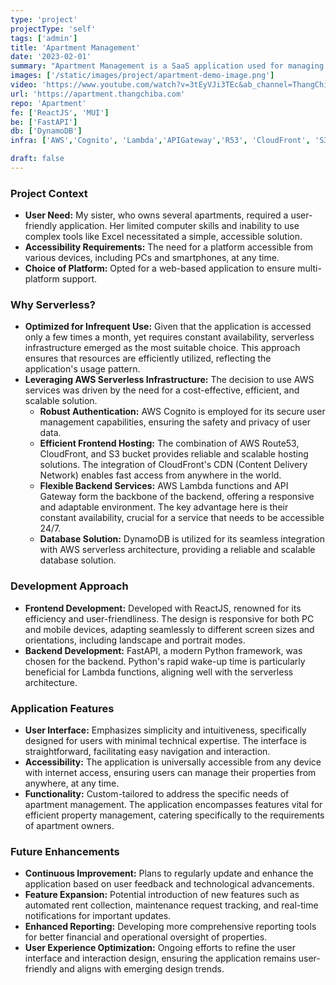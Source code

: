 ```yaml
---
type: 'project'
projectType: 'self'
tags: ['admin']
title: 'Apartment Management'
date: '2023-02-01'
summary: "Apartment Management is a SaaS application used for managing rental properties. The application will manage the rented rooms, customer information, and payment status. Since access is not frequent, the goal is to use AWS Serverless to optimize operational costs. For example, S3 for static web, Cognito for authentication, and Lambda Function for backend processing."
images: ['/static/images/project/apartment-demo-image.png']
video: 'https://www.youtube.com/watch?v=3tEyVJi3TEc&ab_channel=ThangChiba'
url: 'https://apartment.thangchiba.com'
repo: 'Apartment'
fe: ['ReactJS', 'MUI']
be: ['FastAPI']
db: ['DynamoDB']
infra: ['AWS','Cognito', 'Lambda','APIGateway','R53', 'CloudFront', 'S3']

draft: false
---
```



### **Project Context**

- **User Need:** My sister, who owns several apartments, required a user-friendly application. Her limited computer skills and inability to use complex tools like Excel necessitated a simple, accessible solution.
- **Accessibility Requirements:** The need for a platform accessible from various devices, including PCs and smartphones, at any time.
- **Choice of Platform:** Opted for a web-based application to ensure multi-platform support.

### **Why Serverless?**

- **Optimized for Infrequent Use:** Given that the application is accessed only a few times a month, yet requires constant availability, serverless infrastructure emerged as the most suitable choice. This approach ensures that resources are efficiently utilized, reflecting the application's usage pattern.
- **Leveraging AWS Serverless Infrastructure:** The decision to use AWS services was driven by the need for a cost-effective, efficient, and scalable solution.
  - **Robust Authentication:** AWS Cognito is employed for its secure user management capabilities, ensuring the safety and privacy of user data.
  - **Efficient Frontend Hosting:** The combination of AWS Route53, CloudFront, and S3 bucket provides reliable and scalable hosting solutions. The integration of CloudFront's CDN (Content Delivery Network) enables fast access from anywhere in the world.
  - **Flexible Backend Services:** AWS Lambda functions and API Gateway form the backbone of the backend, offering a responsive and adaptable environment. The key advantage here is their constant availability, crucial for a service that needs to be accessible 24/7.
  - **Database Solution:** DynamoDB is utilized for its seamless integration with AWS serverless architecture, providing a reliable and scalable database solution.


### **Development Approach**

- **Frontend Development:** Developed with ReactJS, renowned for its efficiency and user-friendliness. The design is responsive for both PC and mobile devices, adapting seamlessly to different screen sizes and orientations, including landscape and portrait modes.
- **Backend Development:** FastAPI, a modern Python framework, was chosen for the backend. Python's rapid wake-up time is particularly beneficial for Lambda functions, aligning well with the serverless architecture.

### **Application Features**

- **User Interface:** Emphasizes simplicity and intuitiveness, specifically designed for users with minimal technical expertise. The interface is straightforward, facilitating easy navigation and interaction.
- **Accessibility:** The application is universally accessible from any device with internet access, ensuring users can manage their properties from anywhere, at any time.
- **Functionality:** Custom-tailored to address the specific needs of apartment management. The application encompasses features vital for efficient property management, catering specifically to the requirements of apartment owners.

### **Future Enhancements**

- **Continuous Improvement:** Plans to regularly update and enhance the application based on user feedback and technological advancements.
- **Feature Expansion:** Potential introduction of new features such as automated rent collection, maintenance request tracking, and real-time notifications for important updates.
- **Enhanced Reporting:** Developing more comprehensive reporting tools for better financial and operational oversight of properties.
- **User Experience Optimization:** Ongoing efforts to refine the user interface and interaction design, ensuring the application remains user-friendly and aligns with emerging design trends.